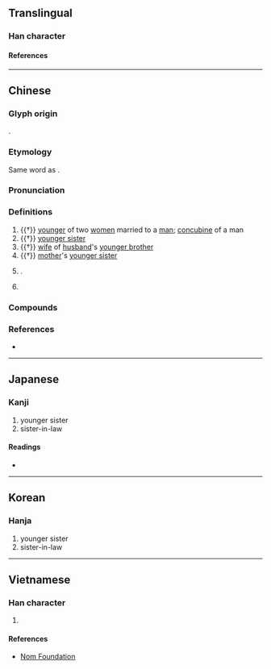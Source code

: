 {{character info}}
==Translingual==

===Han character===
{{Han char|rn=38|rad=女|as=07|sn=10|four=48427|canj=VCNH|ids=⿰女弟}}

====References====
{{Han ref|kx=0263.080|dkj=06329|dj=0529.250|hdz=21053.140|uh=5A23}}

----

==Chinese==
{{zh-forms}}

===Glyph origin===
{{Han etym}}
{{Han compound|女|弟|t1=woman|t2=young family member|ls=ic|ls2=psc|c1=s|c2=p}}.

===Etymology===
Same word as {{och-l|弟|younger brother}}.

===Pronunciation===
{{zh-pron
|m=dì
|c=dai6,tai5,tai6
|mc=y
|oc=y
|cat=n,pn
}}

===Definitions===
{{zh-hanzi}}

# {{†}} [[younger]] of two [[woman|women]] married to a [[man]]; {{lb|zh|in general}} [[concubine]] of a man
# {{†}} [[younger sister]]
# {{†}} [[wife]] of [[husband]]'s [[younger brother]]
# {{†}} [[mother]]'s [[younger sister]]
# {{surname|zh|nodot=1}}.
# {{n-g|Used in the given name of a girl to symbolize the hope that she will have a younger brother.}}
#: {{zh-x|^招-娣}}
#: {{zh-x|^引-娣}}

===Compounds===
{{zh-der|內娣|姒娣|娣婦|娣姒}}

===References===
* {{R:yue:mfccd}}

{{zh-cat|Sexism}}

----

==Japanese==

===Kanji===
{{ja-kanji|grade=|rs=女07}}

# younger sister
# sister-in-law

====Readings====
* {{ja-readings|on=[[てい]] (tei), [[だい]] (dai)|kun=[[いもうと]] (imouto), [[おば]] (oba)}}

----

==Korean==

===Hanja===
{{ko-hanja|hangeul=제|rv=je|mr=che}}

# younger sister
# sister-in-law

----

==Vietnamese==

===Han character===
{{vi-readings|reading=đệ|rs=女07}}

# {{rfdef|vi|sort=女07}}

====References====
* [http://nomfoundation.org/common/nom_details.php?codepoint=5a23 Nom Foundation]